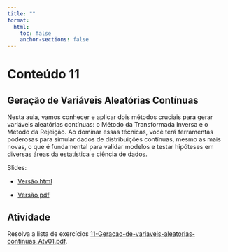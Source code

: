 ```yaml
---
title: ""
format:
  html:
    toc: false
    anchor-sections: false
---
```


# Conteúdo 11

## Geração de Variáveis Aleatórias Contínuas

Nesta aula, vamos conhecer e aplicar dois métodos cruciais para gerar variáveis aleatórias contínuas: o Método da Transformada Inversa e o Método da Rejeição. Ao dominar essas técnicas, você terá ferramentas poderosas para simular dados de distribuições contínuas, mesmo as mais novas, o que é fundamental para validar modelos e testar hipóteses em diversas áreas da estatística e ciência de dados.

Slides:

- [Versão html](/slides/11-Geracao-de-variaveis-aleatorias-continuas/11-Geracao-de-variaveis-aleatorias-continuas.html){target="_blank"}

- [Versão pdf](/PDF_slides/11-Geracao-de-variaveis-aleatorias-continuas.pdf){target="_blank"}


## Atividade

Resolva a lista de exercícios [11-Geracao-de-variaveis-aleatorias-continuas_Atv01.pdf](/PDF_slides/11-Geracao-de-variaveis-aleatorias-continuas_Atv01.pdf){target="_blank"}.
